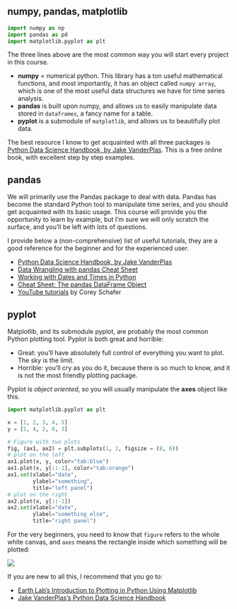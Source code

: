 ## numpy, pandas, matplotlib

```python
import numpy as np
import pandas as pd
import matplotlib.pyplot as plt
```

The three lines above are the most common way you will start every project in this course.

* **numpy** = numerical python. This library has a ton useful mathematical functions, and most importantly, it has an object called `numpy array`, which is one of the most useful data structures we have for time series analysis.
* **pandas** is built upon numpy, and allows us to easily manipulate data stored in `dataframes`, a fancy name for a table.
* **pyplot** is a submodule of `matplotlib`, and allows us to beautifully plot data.

The best resource I know to get acquainted with all three packages is [Python Data Science Handbook, by Jake VanderPlas](https://jakevdp.github.io/PythonDataScienceHandbook/index.html). This is a free online book, with excellent step by step examples.

## pandas

We will primarily use the Pandas package to deal with data.
Pandas has become the standard Python tool to manipulate time series, and you should get acquainted with its basic usage. This course will provide you the opportunity to learn by example, but I'm sure we will only scratch the surface, and you'll be left with lots of questions.

I provide below a (non-comprehensive) list of useful tutorials, they are a good reference for the beginner and for the experienced user.

* [Python Data Science Handbook, by Jake VanderPlas](https://jakevdp.github.io/PythonDataScienceHandbook/index.html)
* [Data Wrangling with pandas Cheat Sheet](https://pandas.pydata.org/Pandas_Cheat_Sheet.pdf)
* [Working with Dates and Times in Python](https://images.datacamp.com/image/upload/v1666944896/Marketing/Blog/Working_with_Dates_and_Times_Cheat_Sheet.pdf)
* [Cheat Sheet: The pandas DataFrame Object](https://www.webpages.uidaho.edu/~stevel/cheatsheets/Pandas%20DataFrame%20Notes_12pages.pdf)
* [YouTube tutorials](https://www.youtube.com/watch?v=ZyhVh-qRZPA&list=PL-osiE80TeTsWmV9i9c58mdDCSskIFdDS&pp=iAQB) by Corey Schafer

## pyplot

Matplotlib, and its submodule pyplot, are probably the most common Python plotting tool. Pyplot is both great and horrible:

* Great: you'll have absolutely full control of everything you want to plot. The sky is the limit.
* Horrible: you'll cry as you do it, because there is so much to know, and it is not the most friendly plotting package.

Pyplot is *object oriented*, so you will usually manipulate the **axes** object like this.

```python
import matplotlib.pyplot as plt

x = [1, 2, 3, 4, 5]
y = [1, 4, 2, 0, 3]

# Figure with two plots
fig, (ax1, ax2) = plt.subplots(1, 2, figsize = (8, 6))
# plot on the left
ax1.plot(x, y, color="tab:blue")
ax1.plot(x, y[::-1], color="tab:orange")
ax1.set(xlabel="date",
        ylabel="something",
        title="left panel")
# plot on the right
ax2.plot(x, y[::-1])
ax2.set(xlabel="date",
        ylabel="something else",
        title="right panel")
```

For the very beginners, you need to know that `figure` refers to the whole white canvas, and `axes` means the rectangle inside which something will be plotted:

![](https://www.earthdatascience.org/images/earth-analytics/plot-data/fig-2-plots.png)

If you are new to all this, I recommend that you go to:

* [Earth Lab's Introduction to Plotting in Python Using Matplotlib](https://www.earthdatascience.org/courses/scientists-guide-to-plotting-data-in-python/plot-with-matplotlib/introduction-to-matplotlib-plots/)
* [Jake VanderPlas's Python Data Science Handbook](https://jakevdp.github.io/PythonDataScienceHandbook/index.html)